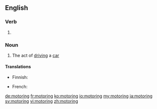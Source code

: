 ==English==

===Verb===
{{head|en|present participle}}

# {{present participle of|motor|lang=en|nocat=1}}

===Noun===
{{en-noun|-}}

# The act of [[driving]] a [[car]]

====Translations====
{{trans-top|car driving}}
* Finnish: {{t+|fi|autoilu}}
{{trans-mid}}
* French: {{t+|fr|automobilisme|m}}
{{trans-bottom}}

[[de:motoring]]
[[fr:motoring]]
[[ko:motoring]]
[[io:motoring]]
[[my:motoring]]
[[ja:motoring]]
[[sv:motoring]]
[[vi:motoring]]
[[zh:motoring]]